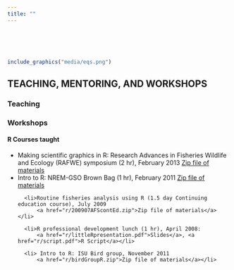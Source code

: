 ```yaml
---
title: ""
---
```

<br>
<br>
<br>
```r
include_graphics("media/eqs.png")
```
<!--z

library(knitr)
rmarkdown::render_site()# build website

# rmarkdown::render_site("index.Rmd")# build webpage
  q(save="no")  
-->

## TEACHING, MENTORING, AND WORKSHOPS

### Teaching

### Workshops

#### R Courses taught

* Making scientific graphics in R: Research Advances in Fisheries Wildlife and Ecology (RAFWE) symposium (2 hr), February 2013
			<a href="r/RAFWEWorkshop.zip">Zip file of materials</a></li>
* Intro to R: NREM-GSO Brown Bag (1 hr), February 2011
			<a href="r/20110201materials.zip">Zip file of materials</a></li>
		<li>Routine fisheries analysis using R (1.5 day Continuing education course), July 2009
			<a href="r/200907AFScontEd.zip">Zip file of materials</a></li>
			
		<li>R professional development lunch (1 hr), April 2008:
			<a href="r/littleRpresentation.pdf">Slides</a>, <a href="r/script.pdf">R Script</a></li>
			
		<li> Intro to R: ISU Bird group, November 2011
			<a href="r/birdGroupR.zip">Zip file of materials</a></li>